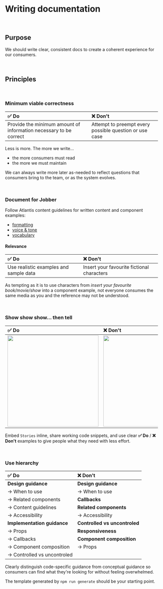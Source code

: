 
<Meta title="Guides/Writing documentation" />

# Writing documentation

<br />

## Purpose

We should write clear, consistent docs to create a coherent experience for our
consumers.

<br />

## Principles

<br />

### Minimum viable correctness

| **✅ Do**                                                         | **❌ Don't**                                           |
| :---------------------------------------------------------------- | :----------------------------------------------------- |
| Provide the minimum amount of information necessary to be correct | Attempt to preempt every possible question or use case |

Less is more. The more we write...

- the more consumers must read
- the more we must maintain

We can always write more later as-needed to reflect questions that consumers
bring to the team, or as the system evolves.

<br />

### Document for Jobber

Follow Atlantis content guidelines for written content and component examples:

- [formatting](../?path=/docs/content-formatting--docs)
- [voice & tone](../?path=/docs/content-voice-tone--docs)
- [vocabulary](../?path=/docs/content-product-vocabulary--docs)

#### Relevance

| **✅ Do**                              | **❌ Don't**                               |
| :------------------------------------- | :----------------------------------------- |
| Use realistic examples and sample data | Insert your favourite fictional characters |

As tempting as it is to use characters from _insert your favourite
book/movie/show_ into a component example, not everyone consumes the same media
as you and the reference may not be understood.

<br />

### Show show show... then tell

| **✅ Do**                          | **❌ Don't**                         |
| :--------------------------------- | :----------------------------------- |
| <img src={showDo} width="300px" /> | <img src={showDont} width="300px" /> |

Embed `Stories` inline, share working code snippets, and use clear **✅ Do** /
**❌ Don't** examples to give people what they need with less effort.

<br />

### Use hierarchy

| **✅ Do**                    | **❌ Don't**                  |
| :--------------------------- | :---------------------------- |
| **Design guidance**          | **Design guidance**           |
| -> When to use               | -> When to use                |
| -> Related components        | **Callbacks**                 |
| -> Content guidelines        | **Related components**        |
| -> Accessibility             | -> Accessibility              |
| **Implementation guidance**  | **Controlled vs uncontroled** |
| -> Props                     | **Responsiveness**            |
| -> Callbacks                 | **Component composition**     |
| -> Component composition     | -> Props                      |
| -> Controlled vs uncontroled |                               |

Clearly distinguish code-specific guidance from conceptual guidance so consumers
can find what they're looking for without feeling overwhelmed.

The template generated by `npm run generate` should be your starting point.
